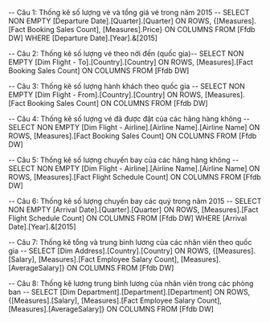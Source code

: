 ﻿-- Câu 1: Thống kê số lượng vé và tổng giá vé trong năm 2015 --
SELECT 
	NON EMPTY [Departure Date].[Quarter].[Quarter] ON ROWS,
	{[Measures].[Fact Booking Sales Count], [Measures].Price} ON COLUMNS
FROM [Ffdb DW]
WHERE [Departure Date].[Year].&[2015]

-- Câu 2: Thống kê số lượng vé theo nới đến (quốc gia)--
SELECT
	NON EMPTY [Dim Flight - To].[Country].[Country] ON ROWS,
	[Measures].[Fact Booking Sales Count] ON COLUMNS
FROM [Ffdb DW]

-- Câu 3: Thống kê số lượng hành khách theo quốc gia --
SELECT 
	NON EMPTY [Dim Flight - From].[Country].[Country] ON ROWS,
	[Measures].[Fact Booking Sales Count] ON COLUMNS
FROM [Ffdb DW]

-- Câu 4: Thống kê số lượng vé đã được đặt của các hãng hàng không --
SELECT
	NON EMPTY [Dim Flight - Airline].[Airline Name].[Airline Name] ON ROWS,
	[Measures].[Fact Booking Sales Count] ON COLUMNS
FROM [Ffdb DW]

-- Câu 5: Thống kê số lượng chuyến bay của các hãng hàng không --
SELECT
	NON EMPTY [Dim Flight - Airline].[Airline Name].[Airline Name] ON ROWS,
	[Measures].[Fact Flight Schedule Count] ON COLUMNS
FROM [Ffdb DW]

-- Câu 6: Thống kê số lượng chuyến bay các quý trong năm 2015 --
SELECT 
	NON EMPTY [Arrival Date].[Quarter].[Quarter] ON ROWS,
	[Measures].[Fact Flight Schedule Count] ON COLUMNS
FROM [Ffdb DW]
WHERE [Arrival Date].[Year].&[2015]

-- Câu 7: Thống kê tổng và trung bình lương của các nhân viên theo quốc gia --
SELECT 
	[Dim Address].[Country].[Country] ON ROWS,
	{[Measures].[Salary], [Measures].[Fact Employee Salary Count], [Measures].[AverageSalary]} ON COLUMNS
FROM [Ffdb DW]

-- Câu 8: Thống kê lương trung bình lương của nhân viên trong các phòng ban --
SELECT
	[Dim Department].[Department].[Department] ON ROWS,
	{[Measures].[Salary], [Measures].[Fact Employee Salary Count], [Measures].[AverageSalary]} ON COLUMNS
FROM [Ffdb DW]